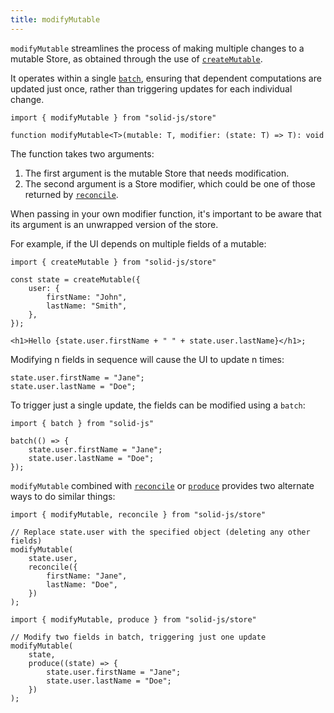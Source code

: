```yaml
---
title: modifyMutable
---
```


`modifyMutable` streamlines the process of making multiple changes to a mutable Store, as obtained through the use of [`createMutable`](/reference/store-utilities/create-mutable).

It operates within a single [`batch`](/reference/reactive-utilities/batch), ensuring that dependent computations are updated just once, rather than triggering updates for each individual change.

```tsx
import { modifyMutable } from "solid-js/store"

function modifyMutable<T>(mutable: T, modifier: (state: T) => T): void
```

The function takes two arguments:

1. The first argument is the mutable Store that needs modification.
2. The second argument is a Store modifier, which could be one of those returned by [`reconcile`](/reference/store-utilities/reconcile).

<Callout type="caution">
	When passing in your own modifier function, it's important to be aware that
	its argument is an unwrapped version of the store.
</Callout>

For example, if the UI depends on multiple fields of a mutable:

```tsx
import { createMutable } from "solid-js/store"

const state = createMutable({
	user: {
		firstName: "John",
		lastName: "Smith",
	},
});

<h1>Hello {state.user.firstName + " " + state.user.lastName}</h1>;
```

Modifying n fields in sequence will cause the UI to update n times:

```tsx
state.user.firstName = "Jane";
state.user.lastName = "Doe";
```

To trigger just a single update, the fields can be modified using a `batch`:

```tsx
import { batch } from "solid-js"

batch(() => {
	state.user.firstName = "Jane";
	state.user.lastName = "Doe";
});
```

`modifyMutable` combined with [`reconcile`](/reference/store-utilities/reconcile) or [`produce`](/reference/store-utilities/produce) provides two alternate ways to do similar things:

```tsx
import { modifyMutable, reconcile } from "solid-js/store"

// Replace state.user with the specified object (deleting any other fields)
modifyMutable(
	state.user,
	reconcile({
		firstName: "Jane",
		lastName: "Doe",
	})
);
```

```tsx
import { modifyMutable, produce } from "solid-js/store"

// Modify two fields in batch, triggering just one update
modifyMutable(
	state,
	produce((state) => {
		state.user.firstName = "Jane";
		state.user.lastName = "Doe";
	})
);
```
